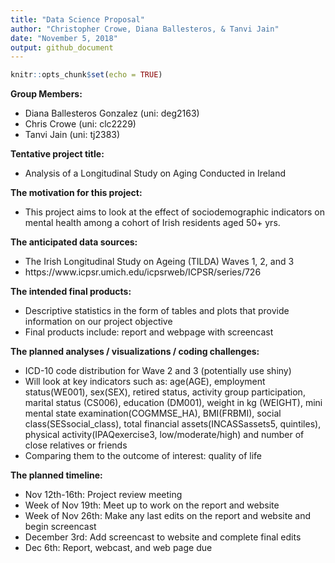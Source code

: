 ```yaml
---
title: "Data Science Proposal"
author: "Christopher Crowe, Diana Ballesteros, & Tanvi Jain"
date: "November 5, 2018"
output: github_document
---
```


```r
knitr::opts_chunk$set(echo = TRUE)
```

**Group Members:**

* Diana Ballesteros Gonzalez (uni: deg2163) 
* Chris Crowe (uni: clc2229) 
* Tanvi Jain (uni: tj2383)

**Tentative project title:** 

* Analysis of a Longitudinal Study on Aging Conducted in Ireland 

**The motivation for this project:**

* This project aims to look at the effect of sociodemographic indicators on mental health among a cohort of Irish residents aged 50+ yrs.

**The anticipated data sources:**

* The Irish Longitudinal Study on Ageing (TILDA) Waves 1, 2, and 3
* https://www.icpsr.umich.edu/icpsrweb/ICPSR/series/726

**The intended final products:** 

* Descriptive statistics in the form of tables and plots that provide information on our project objective
* Final products include: report and webpage with screencast

**The planned analyses / visualizations / coding challenges:**

* ICD-10 code distribution for Wave 2 and 3 (potentially use shiny)
* Will look at key indicators such as: age(AGE), employment status(WE001), sex(SEX), retired status, activity group participation, marital status (CS006), education (DM001), weight in kg (WEIGHT), mini mental state examination(COGMMSE_HA), BMI(FRBMI), social class(SESsocial_class), total financial assets(INCASSassets5, quintiles), physical activity(IPAQexercise3, low/moderate/high) and number of close relatives or friends
* Comparing them to the outcome of interest: quality of life

**The planned timeline:**

* Nov 12th-16th: Project review meeting 
* Week of Nov 19th: Meet up to work on the report and website  
* Week of Nov 26th: Make any last edits on the report and website and begin screencast 
* December 3rd: Add screencast to website and complete final edits 
* Dec 6th: Report, webcast, and web page due 